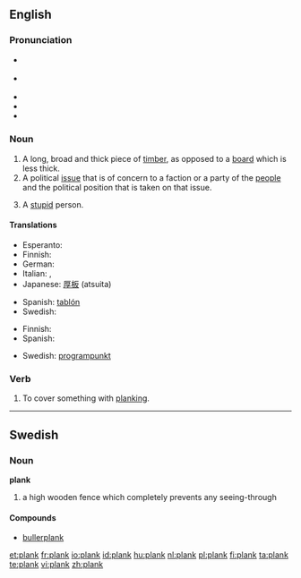 ==English==

===Pronunciation===
* {{a|UK}} {{IPA|/plæŋk/}}
* {{a|US}} {{IPA|/pleɪŋk/|/plæŋk/}}
* {{audio|en-us-plank.ogg|Audio (US)}}
* {{rhymes|æŋk}}
* {{homophones|Planck}}

===Noun===
{{en-noun}}

# A long, broad and thick piece of [[timber]], as opposed to a [[board]] which is less thick.
# A political [[issue]] that is of concern to a faction or a party of the [[people]] and the political position that is taken on that issue.
# {{British|slang}} A [[stupid]] person.

====Translations====
{{trans-top|long, broad and thick piece of timber}}
* Esperanto: {{t|eo|tabulo}}
* Finnish: {{t+|fi|lankku}}
* German: {{t+|de|Planke|f}}
* Italian: {{t+|it|tavola}},  {{t-|it|asse}}
* Japanese: [[厚板]] (atsuita)
{{trans-mid}}
* Spanish: [[tablón]]
* Swedish: {{t-|sv|planka}}
{{trans-bottom}}

{{trans-top|political issue}}
* Finnish: {{t+|fi|periaate}}
* Spanish: {{t+|es|artículo}}
{{trans-mid}}
* Swedish: [[programpunkt]]
{{trans-bottom}}

===Verb===
{{en-verb}}

# {{transitive}} To cover something with [[planking]].

----

==Swedish==

===Noun===
'''plank''' {{n}}
{{sv-noun-n-zero}}

# a high wooden fence which completely prevents any seeing-through

====Compounds====
* [[bullerplank]]

[[et:plank]]
[[fr:plank]]
[[io:plank]]
[[id:plank]]
[[hu:plank]]
[[nl:plank]]
[[pl:plank]]
[[fi:plank]]
[[ta:plank]]
[[te:plank]]
[[vi:plank]]
[[zh:plank]]
